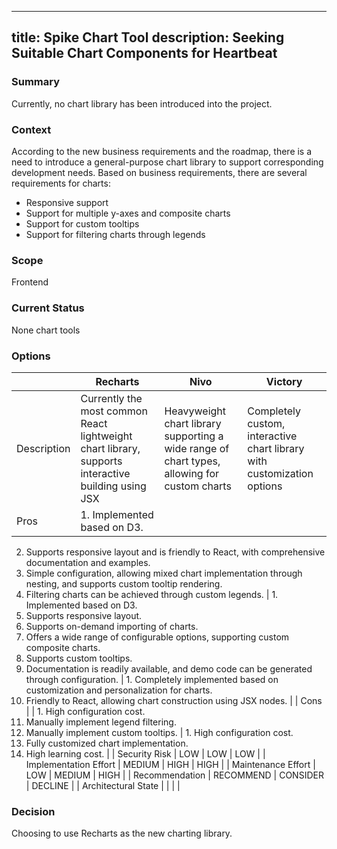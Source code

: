 
---
title: Spike Chart Tool
description: Seeking Suitable Chart Components for Heartbeat
---

### Summary

Currently, no chart library has been introduced into the project.

### Context

According to the new business requirements and the roadmap, there is a need to introduce a general-purpose chart library to support corresponding development needs. Based on business requirements, there are several requirements for charts:

- Responsive support
- Support for multiple y-axes and composite charts
- Support for custom tooltips
- Support for filtering charts through legends

### Scope

Frontend

### Current Status

None chart tools

### Options

|  | Recharts | Nivo | Victory |
| --- | --- | --- | --- |
| Description | Currently the most common React lightweight chart library, supports interactive building using JSX | Heavyweight chart library supporting a wide range of chart types, allowing for custom charts | Completely custom, interactive chart library with customization options |
| Pros | 1. Implemented based on D3.
2. Supports responsive layout and is friendly to React, with comprehensive documentation and examples.
3. Simple configuration, allowing mixed chart implementation through nesting, and supports custom tooltip rendering.
4. Filtering charts can be achieved through custom legends. | 1. Implemented based on D3.
2. Supports responsive layout.
3. Supports on-demand importing of charts.
4. Offers a wide range of configurable options, supporting custom composite charts.
5. Supports custom tooltips.
6. Documentation is readily available, and demo code can be generated through configuration. | 1. Completely implemented based on customization and personalization for charts.
2. Friendly to React, allowing chart construction using JSX nodes. |
| Cons |  | 1. High configuration cost.
2. Manually implement legend filtering.
3. Manually implement custom tooltips. | 1. High configuration cost.
2. Fully customized chart implementation.
3. High learning cost. |
| Security Risk | LOW | LOW | LOW |
| Implementation Effort | MEDIUM | HIGH | HIGH |
| Maintenance Effort | LOW | MEDIUM | HIGH |
| Recommendation | RECOMMEND | CONSIDER | DECLINE |
| Architectural State |  |  |  |

### Decision

Choosing to use Recharts as the new charting library.
